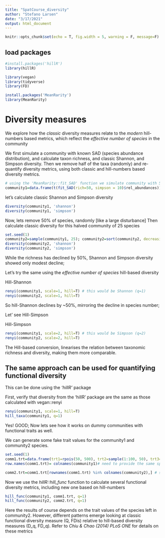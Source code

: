```yaml
---
title: "SpatCourse_diversity"
author: "Stefano Larsen"
date: "3/17/2021"
output: html_document
---
```


```r
knitr::opts_chunk$set(echo = T, fig.width = 5, warning = F, message=F)
```

## load packages
```r
#install.packages('hillR')
library(hillR)

library(vegan)
library(tidyverse)
library(FD)

install.packages('MeanRarity')
library(MeanRarity)

```

# Diversity measures

We explore how the *classic* diversity measures relate to the *modern* hill-numbers based metrics, which reflect the *effective number of species* in the community

We first simulate a community with known SAD (species abundance distribution), and calculate taxon richness, and classic Shannon, and Simpson diversity. Then we remove half of the taxa (randomly) and re-quantify diversity metrics, using both classic and hill-numbers based diversity metrics.

```r
# using the 'MeanRarity::fit_SAD' function we simulate community with 50 spp and known abundance distribution
community1=data.frame(t(fit_SAD(rich=50, simpson = 10)$rel_abundances)); colnames(community1)=paste("sp",1:50)

```

let's calculate classic Shannon and Simpson diversity
```r
diversity(community1, 'shannon')
diversity(community1, 'simpson')
```

Now, lets remove 50% of species, randomly [like a large disturbance]
Then calculate classic diversity for this halved community of 25 species 

```r
set.seed(1)
community2=sample(community1, 25); community2=sort(community2, decreasing = T)
diversity(community2, 'shannon')
diversity(community2, 'simpson')
```

While the richness has declined by 50%, Shannon and Simpson diversity showed only modest decline;

Let's try the same using the *effective number of species* hill-based diversity

Hill-Shannon
```r
renyi(community1, scale=1, hill=T) # this would be Shannon (q=1)
renyi(community2, scale=1, hill=T) 

```

So hill-Shannon declines by ~50%, mirroring the decline in species number;

Let' see Hill-Simpson

Hill-Simpson
```r
renyi(community1, scale=2, hill=T) # this would be Simpson (q=2)
renyi(community2, scale=2, hill=T) 
```

The Hill-based conversion, linearises the relation between taxonomic richness and diversity, making them more comparable.


## The same approach can be used for quantifying functional diversity
This can be done using the *'hillR'* package


First, verify that diversity from the 'hillR' package are the same as those calculated with vegan::renyi

```r
renyi(community1, scale=1, hill=T)
hill_taxa(community1, q=1)
```
Yes! GOOD; Now lets see how it works on dummy communities with functional traits as well.

We can generate some fake trait values for the community1 and community2 species.
```r
set.seed(1)
comm1.trt=data.frame(trt1=rpois(50, 500), trt2=sample(1:100, 50), trt3=rgamma(50, 2,1))
row.names(comm1.trt)= colnames(community1)# need to provide the same sp names on the trait data

comm2.trt=comm1.trt[rownames(comm1.trt) %in% colnames(community2),] # subset traits for community2


```

Now we use the *hillR::hill_func* function to calculate several functional diversity metrics, including new one based on hill-numbers
```r
hill_func(community1, comm1.trt, q=1)
hill_func(community2, comm2.trt, q=1)
```

Here the results of course depends on the trait values of the species left in community2.
However, different patterns emerge looking at classic functional diversity measure (Q, FDis) relative to hill-based diversity measures (D_q, FD_q). Refer to *Chiu & Chao (2014) PLoS ONE* for details on these metrics


